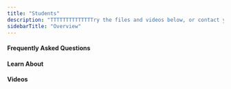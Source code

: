 ```yaml
---
title: "Students"
description: "TTTTTTTTTTTTTTry the files and videos below, or contact your school for access to or help with your Edsby system."
sidebarTitle: "Overview"
---
```


#### Frequently Asked Questions

<CardGroup cols={2}>
  <Card title="How to log into the Edsby platform" icon="right-to-bracket" iconType="solid" horizontal href="help/edsby-login">
    
  </Card>
  <Card title="Choosing a strong password" icon="lock" iconType="solid" horizontal href="help/choosing-a-stronger-password">
    
  </Card>
  <Card title="Syncing Edsby calendars" icon="calendar-days" iconType="solid" horizontal href="help/sync-edsby-calendars-outlook-google-calendar">
    
  </Card>
  <Card title="Sending messages with Edsby" icon="message" iconType="solid" horizontal href="https://www.edsby.com/help/sending-messages-edsby/">
    
  </Card>
  <Card title="Update Edsby profile picture" icon="user" iconType="solid" horizontal href="https://www.edsby.com/help/update-edsby-profile-picture/">
    
  </Card>
  <Card title="Reset or choose new password" icon="key" iconType="solid" horizontal href="https://www.edsby.com/help/choosing-a-new-password/">
    
  </Card>
  <Card title="Login temporarily disabled" icon="ban" iconType="solid" horizontal href="https://www.edsby.com/help/login-userid-temporarily-disabled/">
    
  </Card>
  <Card title="Report card grade differences" icon="chart-line" iconType="solid" horizontal href="https://www.edsby.com/help/report-cards-grades-different-edsby-grades/">
    
  </Card>
  <Card title="Grade average changes" icon="calculator" iconType="solid" horizontal href="https://www.edsby.com/help/just-received-great-grade-assessment-overall-average-went-happened/">
    
  </Card>
  <Card title="Missing grades in Edsby" icon="question" iconType="solid" horizontal href="https://www.edsby.com/help/grades-disappeared-edsby/">
    
  </Card>
  <Card title="Browser compatibility" icon="globe" iconType="solid" horizontal href="https://www.edsby.com/help/edsby-browser-compatibility/">
    
  </Card>
</CardGroup>

#### Learn About

<CardGroup cols={2}>
  <Card title="Student Mobile Quickstart" icon="mobile-screen" iconType="solid" horizontal href="https://www.edsby.com/help/navigating-edsby-app-students/">
    
  </Card>
  <Card title="Student Browser Quickstart" icon="desktop" iconType="solid" horizontal href="https://www.edsby.com/help/student-browser-quickstart/">
    
  </Card>
  <Card title="About Classes – Mobile" icon="graduation-cap" iconType="solid" horizontal href="https://www.edsby.com/help/about-classes-mobile/">
    
  </Card>
  <Card title="Groups for Students" icon="users" iconType="solid" horizontal href="https://www.edsby.com/help/groups-for-students/">
    
  </Card>
  <Card title="Home Screen" icon="house" iconType="solid" horizontal href="https://www.edsby.com/help/home-screen/">
    
  </Card>
  <Card title="Navigation Bar" icon="bars" iconType="solid" horizontal href="https://www.edsby.com/help/navigation-bar-2/">
    
  </Card>
  <Card title="News River for Students" icon="newspaper" iconType="solid" horizontal href="https://www.edsby.com/help/news-river-for-students/">
    
  </Card>
  <Card title="Notifications" icon="bell" iconType="solid" horizontal href="https://www.edsby.com/help/notifications-students-teachers/">
    
  </Card>
</CardGroup>

#### Videos

<CardGroup cols={2}>
  <Card title="Student Overview of Edsby" horizontal href="https://www.edsby.com/help/student-overview-of-edsby/" img="https://www.edsby.com/wp-content/uploads/2021/03/edsby-groups-overview.jpg">
    
  </Card>
  <Card title="Reordering Classes and Groups" horizontal href="https://www.edsby.com/help/reordering-classes-and-groups/" img="https://www.edsby.com/wp-content/uploads/2021/03/edsby-groups-overview.jpg">
    
  </Card>
</CardGroup>